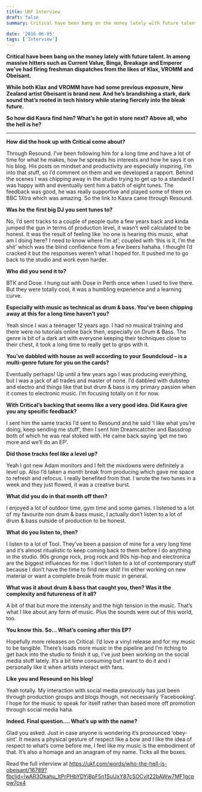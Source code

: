 ```yaml
---
title: UKF Interview
draft: false
summary: Critical have been bang on the money lately with future talent. In among massive hitters such as Current Value, Binga, Breakage and Emperor we’ve had firing freshman dispatches from the likes of Klax, VROMM and Obeisant.

date: '2016-06-05'
tags: ['Interview']
---
```


**Critical have been bang on the money lately with future talent. In among massive hitters such as Current Value, Binga, Breakage and Emperor we’ve had firing freshman dispatches from the likes of Klax, VROMM and Obeisant.**

**While both Klax and VROMM have had some previous exposure, New Zealand artist Obeisant is brand new. And he’s brandishing a stark, dark sound that’s rooted in tech history while staring fiercely into the bleak future.**

**So how did Kasra find him? What’s he got in store next? Above all, who the hell is he?**

---

**How did the hook up with Critical come about?**

Through Resound. I’ve been following him for a long time and have a lot of time for what he makes, how he spreads his interests and how he says it on his blog. His posts on mindset and productivity are especially inspiring, I’m into that stuff, so I’d comment on them and we developed a rapport. Behind the scenes I was chipping away in the studio trying to get up to a standard I was happy with and eventually sent him a batch of eight tunes. The feedback was good, he was really supportive and played some of them on BBC 1Xtra which was amazing. So the link to Kasra came through Resound.

**Was he the first big DJ you sent tunes to?**

No, I’d sent tracks to a couple of people quite a few years back and kinda jumped the gun in terms of production level, it wasn’t well calculated to be honest. It was the result of feeling like ‘no one is hearing this music, what am I doing here? I need to know where I’m at’; coupled with ‘this is it, I’m the shit’ which was the blind confidence from a few beers hahaha. I thought I’d cracked it but the responses weren’t what I hoped for. It pushed me to go back to the studio and work even harder.

**Who did you send it to?**

BTK and Dose. I hung out with Dose in Perth once when I used to live there. But they were totally cool, it was a humbling experience and a learning curve.

**Especially with music as technical as drum & bass. You’ve been chipping away at this for a long time haven’t you?**

Yeah since I was a teenager 12 years ago. I had no musical training and there were no tutorials online back then, especially on Drum & Bass. The genre is bit of a dark art with everyone keeping their techniques close to their chest, it took a long time to really get to grips with it.

**You’ve dabbled with house as well according to your Soundcloud – is a multi-genre future for you on the cards?**

Eventually perhaps! Up until a few years ago I was producing everything, but I was a jack of all trades and master of none. I’d dabbled with dubstep and electro and things like that but drum & bass is my primary passion when it comes to electronic music. I’m focusing totally on it for now.

**With Critical’s backing that seems like a very good idea. Did Kasra give you any specific feedback?**

I sent him the same tracks I’d sent to Resound and he said ‘I like what you’re doing, keep sending me stuff’, then I sent him Dreamcatcher and Bassdrop both of which he was real stoked with. He came back saying ‘get me two more and we’ll do an EP’.

**Did those tracks feel like a level up?**

Yeah I got new Adam monitors and I felt the mixdowns were definitely a level up. Also I’d taken a month break from producing which gave me space to refresh and refocus. I really benefited from that. I wrote the two tunes in a week and they just flowed, it was a creative burst.

**What did you do in that month off then?**

I enjoyed a lot of outdoor time, gym time and some games. I listened to a lot of my favourite non drum & bass music, I actually don’t listen to a lot of drum & bass outside of production to be honest.

**What do you listen to, then?**

I listen to a lot of Tool. They’ve been a passion of mine for a very long time and it’s almost ritualistic to keep coming back to them before I do anything in the studio. 90s grunge rock, prog rock and 90s hip-hop and electronica are the biggest influences for me. I don’t listen to a lot of contemporary stuff because I don’t have the time to find new shit! I’m either working on new material or want a complete break from music in general.

**What was it about drum & bass that caught you, then? Was it the complexity and futureness of it all?**

A bit of that but more the intensity and the high tension in the music. That’s what I like about any form of music. Plus the sounds were out of this world, too.

**You know this. So… What’s coming after this EP?**

Hopefully more releases on Critical. I’d love a vinyl release and for my music to be tangible. There’s loads more music in the pipeline and I’m itching to get back into the studio to finish it up, I’ve just been working on the social media stuff lately. It’s a bit time consuming but I want to do it and I personally like it when artists interact with fans.

**Like you and Resound on his blog!**

Yeah totally. My interaction with social media previously has just been through production groups and blogs though, not necessarily ‘Facebooking’. I hope for the music to speak for itself rather than based more off promotion through social media haha.

**Indeed. Final question…. What’s up with the name?**

Glad you asked. Just in case anyone is wondering it’s pronounced ‘obey-sint’. It means a physical gesture of respect like a bow and I like the idea of respect to what’s come before me, I feel like my music is the embodiment of that. It’s also a homage and an anagram of my name. Ticks all the boxes.

Read the full interview at https://ukf.com/words/who-the-hell-is-obeisant/16789?fbclid=IwAR3Okahu_ltPrPHbYDYjBpF5n1SuUxY87cSOCvlt22bAWw7MF1gcppw7ox4
